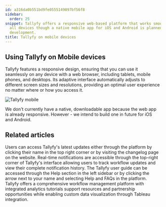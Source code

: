 ```yaml
---
id: a316da0b551bd9fe0555149097bf56f8
sidebar:
  order: 25
snippet: Tallyfy offers a responsive web-based platform that works smoothly across
  all devices though a native mobile app for iOS and Android is planned for future
  development.
title: Tallyfy on mobile devices
---
```


## Using Tallyfy on Mobile devices

Tallyfy features a responsive design, ensuring that you can use it seamlessly on any device with a web browser, including tablets, mobile phones, and desktops. Its adaptive interface automatically adjusts to different screen sizes and resolutions, providing an optimal user experience no matter where or how you access it.

![Tallyfy mobile](https://screenshots.tallyfy.com/Tallyfy-mobile-dashboard.png)

We don't currently have a native, downloadable app because the web app is already responsive. However - we intend to build one in future for iOS and Android.


## Related articles
<CardGrid>
<LinkTitleCard header="<b>Miscellaneous > Stay updated with Tallyfy's latest features</b>" href="/products/pro/miscellaneous/how-can-i-stay-updated-with-tallyfys-latest-features/" > Users can access Tallyfy's latest updates either through the platform by clicking their name in the top right corner or by visiting the changelog page on the website. </LinkTitleCard>
<LinkTitleCard header="<b>Tracking And Tasks > Check notifications</b>" href="/products/pro/tracking-and-tasks/how-can-i-view-notifications-in-tallyfy/" > Real-time notifications are accessible through the top-right corner of Tallyfy's interface allowing users to track workflow updates and view their complete notification history. </LinkTitleCard>
<LinkTitleCard header="<b>Support > In-app user guide</b>" href="/products/pro/miscellaneous/support/how-to-access-the-tallyfy-user-guide/" > The Tallyfy user guide can be accessed through the Help section in the left sidebar or by clicking the arrow next to your name and selecting Help and FAQs in the platform. </LinkTitleCard>
<LinkTitleCard header="<b>Tutorials > Key Features</b>" href="/products/pro/tutorials/features/" > Tallyfy offers a comprehensive workflow management platform with integrated analytics tutorials support resources and partnership opportunities while enabling custom data visualization through Tableau integration. </LinkTitleCard>
</CardGrid>